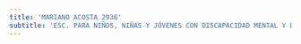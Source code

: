 ```yaml
---
title: 'MARIANO ACOSTA 2936'
subtitle: 'ESC. PARA NIÑOS, NIÑAS Y JÓVENES CON DISCAPACIDAD MENTAL Y DE FORMACIÓN INTEGRAL N° 07 JUAN XXIII'
---
```


#
